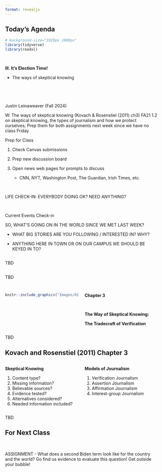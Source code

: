 ```yaml
---
format: revealjs
---
```


## Today's Agenda {background-image="Images/background-news_v2.png" .center}

```r
# background-size="1920px 1080px"
library(tidyverse)
library(readxl)
```

<br>

::: {.r-fit-text}
**III. It's Election Time!**

- The ways of skeptical knowing
:::

<br>

<br>

::: r-stack
Justin Leinaweaver (Fall 2024)
:::

::: notes
W: The ways of skeptical knowing (Kovach & Rosenstiel (2011) ch3) FA21 1.2 on skeptical knowing, the types of journalism and how we protect ourselves; Prep them for both assignments next week since we have no class Friday


Prep for Class

1. Check Canvas submissions

2. Prep new discussion board

3. Open news web pages for prompts to discuss
    - CNN, NYT, Washington Post, The Guardian, Irish Times, etc.

<br>

LIFE CHECK-IN: EVERYBODY DOING OK? NEED ANYTHING?

<br>

Current Events Check-in

SO, WHAT'S GOING ON IN THE WORLD SINCE WE MET LAST WEEK?

- WHAT BIG STORIES ARE YOU FOLLOWING / INTERESTED IN? WHY?

- ANYTHING HERE IN TOWN OR ON OUR CAMPUS WE SHOULD BE KEYED IN TO?
:::


## {background-image="Images/01_3-NYT-Front_page.png" .center}

::: notes

TBD

:::


## {background-image="Images/01_3-drury_mirror.png}" .center}

::: notes

TBD

:::


## {background-image="Images/background-gentle_lines_v3.png}" .center}

:::: {.columns}
::: {.column width="50%"}
```r
knitr::include_graphics("Images/01_3-blur_cover.jpg")
```
:::

::: {.column width="50%"}
**Chapter 3**

<br>

**The Way of Skeptical Knowing:**

**The Tradecraft of Verification**
:::
::::

::: notes

TBD

:::



## Kovach and Rosenstiel (2011) Chapter 3 {background-image="Images/background-gentle_lines_v3.png}" .center}

:::: {.columns}
::: {.column width="50%"}
**Skeptical Knowing**

1. Content type?
2. Missing information?
3. Believable sources?
4. Evidence tested?
5. Alternatives considered?
6. Needed information included?
:::

::: {.column width="50%"}
**Models of Journalism**

1. Verification Journalism
2. Assertion Journalism
3. Affirmation Journalism
4. Interest-group Journalism
:::
::::

::: notes

TBD

:::



## For Next Class {background-image="Images/background-blue_triangles_flipped.png" .center}

<br>

ASSIGNMENT - What does a second Biden term look like for the country and the world? Go find us evidence to evaluate this question! Get outside your bubble!

